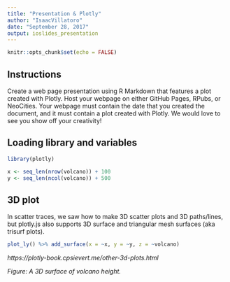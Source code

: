 ```yaml
---
title: "Presentation & Plotly"
author: "IsaacVillatoro"
date: "September 28, 2017"
output: ioslides_presentation
---
```


```r
knitr::opts_chunk$set(echo = FALSE)
```

## Instructions

Create a web page presentation using R Markdown that features a plot created with Plotly. Host your webpage on either GitHub Pages, RPubs, or NeoCities. Your webpage must contain the date that you created the document, and it must contain a plot created with Plotly. We would love to see you show off your creativity!

## Loading library and variables

```r
library(plotly)

x <- seq_len(nrow(volcano)) + 100
y <- seq_len(ncol(volcano)) + 500

```

## 3D plot

In scatter traces, we saw how to make 3D scatter plots and 3D paths/lines, but plotly.js also supports 3D surface and triangular mesh surfaces (aka trisurf plots).

```r
plot_ly() %>% add_surface(x = ~x, y = ~y, z = ~volcano)
```


*https://plotly-book.cpsievert.me/other-3d-plots.html*

*Figure: A 3D surface of volcano height.*